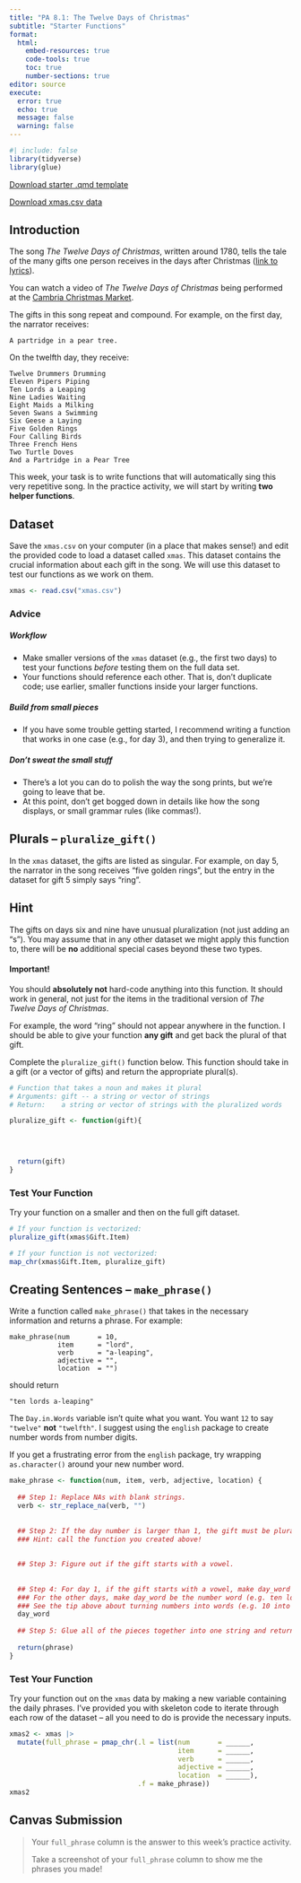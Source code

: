```yaml
---
title: "PA 8.1: The Twelve Days of Christmas"
subtitle: "Starter Functions"
format: 
  html:
    embed-resources: true
    code-tools: true
    toc: true
    number-sections: true
editor: source
execute: 
  error: true
  echo: true
  message: false
  warning: false
---
```


```r
#| include: false
library(tidyverse)
library(glue)
```

[Download starter .qmd template](../student-versions/pas/pa8-1.qmd)

[Download xmas.csv data](_data/xmas.csv)

## Introduction {-}

The song *The Twelve Days of Christmas*, written around 1780, tells the tale of the many gifts one person receives in the days after Christmas ([link to lyrics](https://en.wikipedia.org/wiki/The_Twelve_Days_of_Christmas_(song))).

::: callout-note

You can watch a video of *The Twelve Days of Christmas* being performed at the [Cambria Christmas Market](https://www.youtube.com/watch?v=_N9UeQRf_aQ&ab_channel=SanLuisObispoCountyVisitorsGuide).

:::

The gifts in this song repeat and compound. For example, on the first day, the narrator receives:

    A partridge in a pear tree.

On the twelfth day, they receive:

    Twelve Drummers Drumming
    Eleven Pipers Piping
    Ten Lords a Leaping
    Nine Ladies Waiting
    Eight Maids a Milking
    Seven Swans a Swimming
    Six Geese a Laying
    Five Golden Rings
    Four Calling Birds
    Three French Hens
    Two Turtle Doves
    And a Partridge in a Pear Tree

This week, your task is to write functions that will automatically sing this very repetitive song. In the practice activity, we will start by writing **two helper functions**. 

## Dataset {-}

Save the `xmas.csv` on your computer (in a place that makes sense!) and edit the provided code to load a dataset called `xmas`. This dataset contains the crucial information about each gift in the song. We will use this dataset to test our functions as we work on them.

```r
xmas <- read.csv("xmas.csv")
```

::: callout-tip
### Advice

##### Workflow {-}

+ Make smaller versions of the `xmas` dataset (e.g., the first two days) to test your functions *before* testing them on the full data set.
+ Your functions should reference each other. That is, don't duplicate code; use earlier, smaller functions inside your larger functions.

##### Build from small pieces {-}

+ If you have some trouble getting started, I recommend writing a function that works in one case (e.g., for day 3), and then trying to generalize it.

##### Don't sweat the small stuff {-}

+ There's a lot you can do to polish the way the song prints, but we're going to leave that be.
+ At this point, don't get bogged down in details like how the song displays, or small grammar rules (like commas!). 
:::

## Plurals -- `pluralize_gift()`

In the `xmas` dataset, the gifts are listed as singular. For example, on day 5, the narrator in the song receives "five golden rings", but the entry in the dataset for gift 5 simply says "ring".

::: callout-tip

# Hint 
The gifts on days six and nine have unusual pluralization (not just adding an "s"). You may assume that in any other dataset we might apply this function to, there will be **no** additional special cases beyond these two types.

:::

::: callout-caution

#### Important!

You should **absolutely not** hard-code anything into this function. It should work in general, not just for the items in the traditional version of *The Twelve Days of Christmas*.

For example, the word "ring" should not appear anywhere in the function. I should be able to give your function **any gift** and get back the plural of that gift.

:::

Complete the `pluralize_gift()` function below. This function should take in a gift (or a vector of gifts) and return the appropriate plural(s).

```r
# Function that takes a noun and makes it plural
# Arguments: gift -- a string or vector of strings
# Return:    a string or vector of strings with the pluralized words

pluralize_gift <- function(gift){

  
  

  return(gift)
}
```

::: callout-note

### Test Your Function

Try your function on a smaller and then on the full gift dataset.

```r
# If your function is vectorized:
pluralize_gift(xmas$Gift.Item)

# If your function is not vectorized:
map_chr(xmas$Gift.Item, pluralize_gift)
```

:::

## Creating Sentences -- `make_phrase()`

Write a function called `make_phrase()` that takes in the necessary information and returns a phrase. For example:

    make_phrase(num       = 10,
                item      = "lord", 
                verb      = "a-leaping", 
                adjective = "", 
                location  = "")

should return

    "ten lords a-leaping"

::: callout-tip

The `Day.in.Words` variable isn't quite what you want. You want `12` to say `"twelve"` **not** `"twelfth"`. I suggest using the `english` package to create number words from number digits.

If you get a frustrating error from the `english` package, try wrapping `as.character()` around your new number word.

:::
    
```r
make_phrase <- function(num, item, verb, adjective, location) {
  
  ## Step 1: Replace NAs with blank strings.
  verb <- str_replace_na(verb, "")
  
  
  ## Step 2: If the day number is larger than 1, the gift must be plural.
  ### Hint: call the function you created above!
  
  
  ## Step 3: Figure out if the gift starts with a vowel.
  
  
  ## Step 4: For day 1, if the gift starts with a vowel, make day_word be "an" and if the gift does not start with a vowel, make the day_word be "a" (e.g. a partridge in a pear tree).
  ### For the other days, make day_word be the number word (e.g. ten lords a-leaping).
  ### See the tip above about turning numbers into words (e.g. 10 into ten).
  day_word
  
  ## Step 5: Glue all of the pieces together into one string and return!
  
  return(phrase)
}
```

::: callout-note
### Test Your Function

Try your function out on the `xmas` data by making a new variable containing the daily phrases. I've provided you with skeleton code to iterate through each row of the dataset -- all you need to do is provide the necessary inputs.

```r
xmas2 <- xmas |> 
  mutate(full_phrase = pmap_chr(.l = list(num       = ______,
                                          item      = ______, 
                                          verb      = ______, 
                                          adjective = ______, 
                                          location  = ______), 
                                .f = make_phrase))
xmas2
```
:::

## Canvas Submission {-}

> Your `full_phrase` column is the answer to this week's practice activity.
>
> Take a screenshot of your `full_phrase` column to show me the phrases you made!
